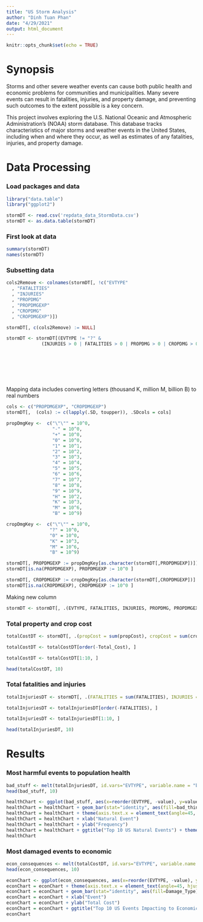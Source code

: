 ```yaml
---
title: "US Storm Analysis"
author: "Dinh Tuan Phan"
date: "4/29/2021"
output: html_document
---
```


```r
knitr::opts_chunk$set(echo = TRUE)
```

# Synopsis

Storms and other severe weather events can cause both public health and economic problems for communities and municipalities. Many severe events can result in fatalities, injuries, and property damage, and preventing such outcomes to the extent possible is a key concern.

This project involves exploring the U.S. National Oceanic and Atmospheric Administration's (NOAA) storm database. This database tracks characteristics of major storms and weather events in the United States, including when and where they occur, as well as estimates of any fatalities, injuries, and property damage.


# Data Processing
### Load packages and data

```r
library("data.table")
library("ggplot2")

stormDT <- read.csv('repdata_data_StormData.csv')
stormDT <- as.data.table(stormDT)

```


### First look at data

```r
summary(stormDT)
names(stormDT)
```

### Subsetting data

```r
cols2Remove <- colnames(stormDT[, !c("EVTYPE"
  , "FATALITIES"
  , "INJURIES"
  , "PROPDMG"
  , "PROPDMGEXP"
  , "CROPDMG"
  , "CROPDMGEXP")])

stormDT[, c(cols2Remove) := NULL]

stormDT <- stormDT[(EVTYPE != "?" & 
             (INJURIES > 0 | FATALITIES > 0 | PROPDMG > 0 | CROPDMG > 0)), c("EVTYPE"
                                                                            , "FATALITIES"
                                                                            , "INJURIES"
                                                                            , "PROPDMG"
                                                                            , "PROPDMGEXP"
                                                                            , "CROPDMG"
                                                                            , "CROPDMGEXP") ]

```



Mapping data includes converting letters (thousand K, million M, billion B) to real numbers

```r

cols <- c("PROPDMGEXP", "CROPDMGEXP")
stormDT[,  (cols) := c(lapply(.SD, toupper)), .SDcols = cols]

propDmgKey <-  c("\"\"" = 10^0,
                 "-" = 10^0, 
                 "+" = 10^0,
                 "0" = 10^0,
                 "1" = 10^1,
                 "2" = 10^2,
                 "3" = 10^3,
                 "4" = 10^4,
                 "5" = 10^5,
                 "6" = 10^6,
                 "7" = 10^7,
                 "8" = 10^8,
                 "9" = 10^9,
                 "H" = 10^2,
                 "K" = 10^3,
                 "M" = 10^6,
                 "B" = 10^9)

cropDmgKey <-  c("\"\"" = 10^0,
                "?" = 10^0, 
                "0" = 10^0,
                "K" = 10^3,
                "M" = 10^6,
                "B" = 10^9)

stormDT[, PROPDMGEXP := propDmgKey[as.character(stormDT[,PROPDMGEXP])]]
stormDT[is.na(PROPDMGEXP), PROPDMGEXP := 10^0 ]

stormDT[, CROPDMGEXP := cropDmgKey[as.character(stormDT[,CROPDMGEXP])] ]
stormDT[is.na(CROPDMGEXP), CROPDMGEXP := 10^0 ]

```


Making new column

```r
stormDT <- stormDT[, .(EVTYPE, FATALITIES, INJURIES, PROPDMG, PROPDMGEXP, propCost = PROPDMG * PROPDMGEXP, CROPDMG, CROPDMGEXP, cropCost = CROPDMG * CROPDMGEXP)]

```

### Total property and crop cost

```r
totalCostDT <- stormDT[, .(propCost = sum(propCost), cropCost = sum(cropCost), Total_Cost = sum(propCost) + sum(cropCost)), by = .(EVTYPE)]

totalCostDT <- totalCostDT[order(-Total_Cost), ]

totalCostDT <- totalCostDT[1:10, ]

head(totalCostDT, 10)
```

### Total fatalities and injuries

```r
totalInjuriesDT <- stormDT[, .(FATALITIES = sum(FATALITIES), INJURIES = sum(INJURIES), totals = sum(FATALITIES) + sum(INJURIES)), by = .(EVTYPE)]

totalInjuriesDT <- totalInjuriesDT[order(-FATALITIES), ]

totalInjuriesDT <- totalInjuriesDT[1:10, ]

head(totalInjuriesDT, 10)
```



# Results
### Most harmful events to population health

```r
bad_stuff <- melt(totalInjuriesDT, id.vars="EVTYPE", variable.name = "bad_thing")
head(bad_stuff, 10)

```

```r
healthChart <- ggplot(bad_stuff, aes(x=reorder(EVTYPE, -value), y=value))
healthChart = healthChart + geom_bar(stat="identity", aes(fill=bad_thing), position="dodge")
healthChart = healthChart + theme(axis.text.x = element_text(angle=45, hjust=1))
healthChart = healthChart + xlab("Natural Event") 
healthChart = healthChart + ylab("Frequency") 
healthChart = healthChart + ggtitle("Top 10 US Natural Events") + theme(plot.title = element_text(hjust = 0.5)) + guides(fill=guide_legend(title="Damage")) + scale_fill_manual(values=c("#999999", "#E69F00", "#56B4E9"))
healthChart
```



### Most damaged events to economic


```r
econ_consequences <- melt(totalCostDT, id.vars="EVTYPE", variable.name = "Damage_Type")
head(econ_consequences, 10)
```

```r
econChart <- ggplot(econ_consequences, aes(x=reorder(EVTYPE, -value), y=value))
econChart = econChart + theme(axis.text.x = element_text(angle=45, hjust=1))
econChart = econChart + geom_bar(stat="identity", aes(fill=Damage_Type), position="dodge")
econChart = econChart + xlab("Event")
econChart = econChart + ylab("Total Cost") 
econChart = econChart + ggtitle("Top 10 US Events Impacting to Economic") + theme(plot.title = element_text(hjust = 1)) + guides(fill=guide_legend(title="Damage")) + scale_fill_manual(values=c("#999999", "#E69F00", "#56B4E9"))
econChart
```


